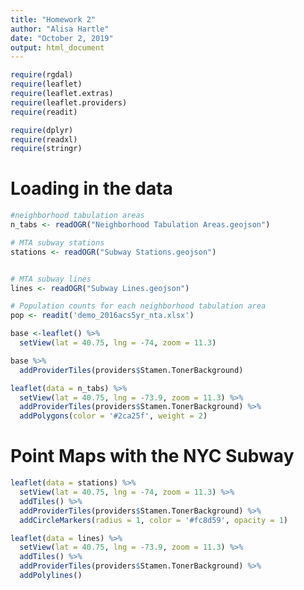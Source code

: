 ```yaml
---
title: "Homework 2"
author: "Alisa Hartle"
date: "October 2, 2019"
output: html_document
---
```



  
```r
require(rgdal)
require(leaflet)
require(leaflet.extras)
require(leaflet.providers)
require(readit)

require(dplyr)
require(readxl)
require(stringr)
```

# Loading in the data

```r
#neighborhood tabulation areas
n_tabs <- readOGR("Neighborhood Tabulation Areas.geojson")

# MTA subway stations
stations <- readOGR("Subway Stations.geojson")


# MTA subway lines
lines <- readOGR("Subway Lines.geojson")

# Population counts for each neighborhood tabulation area
pop <- readit('demo_2016acs5yr_nta.xlsx')
```

```r

base <-leaflet() %>%
  setView(lat = 40.75, lng = -74, zoom = 11.3) 

base %>%
  addProviderTiles(providers$Stamen.TonerBackground)


```


```r


leaflet(data = n_tabs) %>%
  setView(lat = 40.75, lng = -73.9, zoom = 11.3) %>%
  addProviderTiles(providers$Stamen.TonerBackground) %>%
  addPolygons(color = '#2ca25f', weight = 2)


```


# Point Maps with the NYC Subway
```r


leaflet(data = stations) %>%
  setView(lat = 40.75, lng = -74, zoom = 11.3) %>%
  addTiles() %>%
  addProviderTiles(providers$Stamen.TonerBackground) %>%
  addCircleMarkers(radius = 1, color = '#fc8d59', opacity = 1)


```

```r

leaflet(data = lines) %>%
  setView(lat = 40.75, lng = -73.9, zoom = 11.3) %>%
  addTiles() %>%
  addProviderTiles(providers$Stamen.TonerBackground) %>%
  addPolylines()


```


